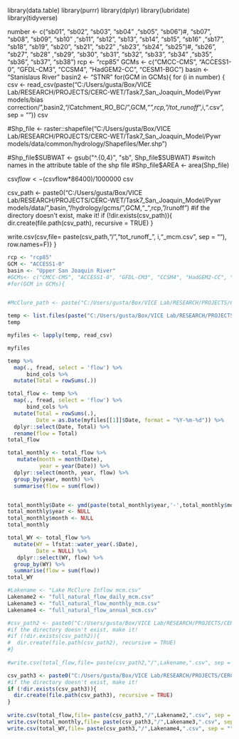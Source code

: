 
library(data.table)
library(purrr)
library(dplyr)
library(lubridate)
library(tidyverse)



number <- c("sb01", "sb02", "sb03", "sb04" ,"sb05", "sb06")#, "sb07", "sb08", "sb09", "sb10" ,"sb11", "sb12", "sb13", "sb14", "sb15", "sb16" ,"sb17", "sb18", "sb19", "sb20", "sb21", "sb22" ,"sb23", "sb24", "sb25")#, "sb26", "sb27", "sb28" ,"sb29", "sb30", "sb31", "sb32", "sb33", "sb34" ,"sb35", "sb36", "sb37", "sb38")
rcp <- "rcp85"
GCMs <- c("CMCC-CMS", "ACCESS1-0", "GFDL-CM3", "CCSM4", "HadGEM2-CC", "CESM1-BGC")
basin <- "Stanislaus River"
basin2 <- "STNR"
for(GCM in GCMs){
for (i in number) {
csv <- read_csv(paste("C:/Users/gusta/Box/VICE Lab/RESEARCH/PROJECTS/CERC-WET/Task7_San_Joaquin_Model/Pywr models/bias correction/",basin2,"/Catchment_RO_BC/",GCM,"_",rcp,"/tot_runoff_",i,".csv", sep = ""))
csv


#Shp_file <- raster::shapefile("C:/Users/gusta/Box/VICE Lab/RESEARCH/PROJECTS/CERC-WET/Task7_San_Joaquin_Model/Pywr models/data/common/hydrology/Shapefiles/Mer.shp")

#Shp_file$SUBWAT <- gsub("^.{0,4}", "sb", Shp_file$SUBWAT) #switch names in the attribute table of the shp file
#Shp_file$AREA <- area(Shp_file)

csv$flow <- (csv$flow*86400)/1000000
csv

csv_path <- paste0("C:/Users/gusta/Box/VICE Lab/RESEARCH/PROJECTS/CERC-WET/Task7_San_Joaquin_Model/Pywr models/data/",basin,"/hydrology/gcms/",GCM,"_",rcp,"/runoff")
#if the directory doesn't exist, make it!
if (!dir.exists(csv_path)){
  dir.create(file.path(csv_path), recursive = TRUE)
}
  
write.csv(csv,file= paste(csv_path,"/","tot_runoff_", i,"_mcm.csv", sep = ""), row.names=F)}
}



```{r}


rcp <- "rcp85"
GCM <- "ACCESS1-0"
basin <- "Upper San Joaquin River"
#GCMs<- c("CMCC-CMS", "ACCESS1-0", "GFDL-CM3", "CCSM4", "HadGEM2-CC", "CESM1-BGC")
#for(GCM in GCMs){


#McClure_path <- paste("C:/Users/gusta/Box/VICE Lab/RESEARCH/PROJECTS/CERC-WET/Task7_San_Joaquin_Model/Pywr models/data/",basin,"/hydrology/gcms/",GCM,"_",rcp,"/runoff/")

temp <- list.files(paste("C:/Users/gusta/Box/VICE Lab/RESEARCH/PROJECTS/CERC-WET/Task7_San_Joaquin_Model/Pywr models/data/",basin,"/hydrology/gcms/",GCM,"_",rcp,"/runoff/", sep =""), "\\.csv$", full.names = TRUE)
temp

myfiles <- lapply(temp, read_csv)

myfiles
```

```{r}
temp %>%
  map(., fread, select = 'flow') %>%
      bind_cols %>%
  mutate(Total = rowSums(.))

total_flow <- temp %>%
  map(., fread, select = 'flow') %>%
      bind_cols %>%
  mutate(Total = rowSums(.),
         Date = as.Date(myfiles[[1]]$Date, format = "%Y-%m-%d")) %>%
  dplyr::select(Date, Total) %>%
  rename(flow = Total)
total_flow


```

```{r}
total_monthly <- total_flow %>%
   mutate(month = month(Date),
          year = year(Date)) %>%
  dplyr::select(month, year, flow) %>%
  group_by(year, month) %>%
  summarise(flow = sum(flow)) 


total_monthly$Date <- ymd(paste(total_monthly$year,'-',total_monthly$month,"-01", sep = ""))
total_monthly$year <- NULL
total_monthly$month <- NULL
total_monthly

total_WY <- total_flow %>%
  mutate(WY = lfstat::water_year(.$Date),
         Date = NULL) %>%
   dplyr::select(WY, flow) %>%
  group_by(WY) %>%
  summarise(flow = sum(flow))
total_WY
```           

```{r}
#Lakename <- "Lake McClure Inflow mcm.csv"
Lakename2 <- "full_natural_flow_daily_mcm.csv"
Lakename3 <- "full_natural_flow_monthly_mcm.csv"
Lakename4 <- "full_natural_flow_annual_mcm.csv"

#csv_path2 <- paste0("C:/Users/gusta/Box/VICE Lab/RESEARCH/PROJECTS/CERC-WET/Task7_San_Joaquin_Model/Pywr models/data/",basin,"/hydrology/gcms/",GCM,"_",rcp,"/runoff_aggregated/")
#if the directory doesn't exist, make it!
#if (!dir.exists(csv_path2)){
#  dir.create(file.path(csv_path2), recursive = TRUE)
#}
  
#write.csv(total_flow,file= paste(csv_path2,"/",Lakename,".csv", sep = ""), row.names=F)

csv_path3 <- paste0("C:/Users/gusta/Box/VICE Lab/RESEARCH/PROJECTS/CERC-WET/Task7_San_Joaquin_Model/Pywr models/data/",basin,"/hydrology/gcms/",GCM,"_",rcp,"/preprocessed/")
#if the directory doesn't exist, make it!
if (!dir.exists(csv_path3)){
  dir.create(file.path(csv_path3), recursive = TRUE)
}
  
write.csv(total_flow,file= paste(csv_path3,"/",Lakename2,".csv", sep = ""), row.names=F)
write.csv(total_monthly,file= paste(csv_path3,"/",Lakename3,".csv", sep = ""), row.names=F)
write.csv(total_WY,file= paste(csv_path3,"/",Lakename4,".csv", sep = ""), row.names=F)
```